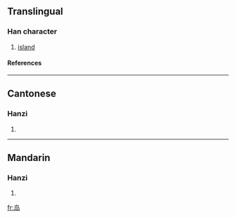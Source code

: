 {{see|島}}

==Translingual==
===Han character===
{{Han char|rn=46|rad=山|as=04|sn=7|four=|canj=心卜尸山 (PYSU)}}
# [[island]]
====References====
{{Han ref|kx=0308.331|hdz=10764.150|uh=5C9B|ud=23707}}
----
==Cantonese==
===Hanzi===
{{yue-hanzi|jyut=|y=dou2}}
# {{defn|Cantonese}}
----
==Mandarin==
===Hanzi===
{{cmn-hanzi|tra=島|pin=[[dǎo]] ([[dao3]])|wg=tao<sup>3</sup>}}
# {{defn|Mandarin}}

[[fr:岛]]